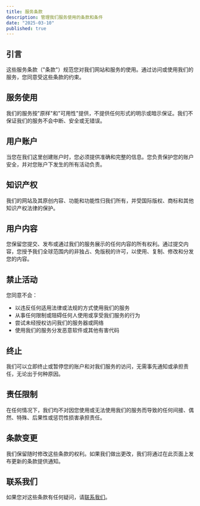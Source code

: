 ```yaml
---
title: 服务条款
description: 管理我们服务使用的条款和条件
date: "2025-03-10"
published: true
---
```


## 引言

这些服务条款（"条款"）规范您对我们网站和服务的使用。通过访问或使用我们的服务，您同意受这些条款的约束。

## 服务使用

我们的服务按"原样"和"可用性"提供，不提供任何形式的明示或暗示保证。我们不保证我们的服务不会中断、安全或无错误。

## 用户账户

当您在我们这里创建账户时，您必须提供准确和完整的信息。您负责保护您的账户安全，并对您账户下发生的所有活动负责。

## 知识产权

我们的网站及其原创内容、功能和功能性归我们所有，并受国际版权、商标和其他知识产权法律的保护。

## 用户内容

您保留您提交、发布或通过我们的服务展示的任何内容的所有权利。通过提交内容，您授予我们全球范围内的非独占、免版税的许可，以使用、复制、修改和分发您的内容。

## 禁止活动

您同意不会：

- 以违反任何适用法律或法规的方式使用我们的服务
- 从事任何限制或阻碍任何人使用或享受我们服务的行为
- 尝试未经授权访问我们的服务器或网络
- 使用我们的服务分发恶意软件或其他有害代码

## 终止

我们可以立即终止或暂停您的账户和对我们服务的访问，无需事先通知或承担责任，无论出于何种原因。

## 责任限制

在任何情况下，我们均不对因您使用或无法使用我们的服务而导致的任何间接、偶然、特殊、后果性或惩罚性损害承担责任。

## 条款变更

我们保留随时修改这些条款的权利。如果我们做出更改，我们将通过在此页面上发布更新的条款提供通知。

## 联系我们

如果您对这些条款有任何疑问，请[联系我们](/contact)。
